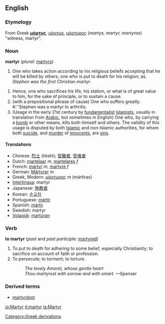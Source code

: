 {{wikipedia}}
==English==
=== Etymology ===
From Greek '''[[μάρτυς]]''', [[μάρτυρ]], [[μάρτυρος]] (''martys, martyr, martyros'') "witness, martyr".

=== Noun ===
'''martyr''' (''plural:'' [[martyrs]])
#One who takes action according to his religious beliefs accepting that he will be killed by others; one who is put to death for his religion; as, ''Stephen was the first Christian martyr''.
<!-- maybe somebody can find a way to include women without twice using "he or she"? -->
#Hence, one who sacrifices his life, his station, or what is of great value to him, for the sake of principle, or to sustain a cause.  
# (with a prepositional phrase of cause) One who suffers greatly. #:''Stephen was a martyr to arthritis.
#(Usage in the early 21st century by [[fundamentalist]] [[Islamists]], usually in translation from [[Arabic]], but sometimes in English) One who, by carrying a [[bomb]] or other means, kills both himself and others. The validity of this usage is disputed by both [[Islamic]] and non-Islamic authorities, for whom both [[suicide]], and [[murder]] of [[innocents]], are [[sins]]. 
<!-- Maybe this 4th entry is too controversial? -->
==== Translations ====
*Chinese: [[烈士]] (lièshì); [[受難者]], [[受难者]]
*Dutch: [[martelaar]] ''m'', [[martelares]] ''f''
*French: [[martyr]] ''m'', [[martyre]] ''f''
*German: [[Märtyrer]] ''m''
*Greek, Modern: [[μάρτυρας]] ''m'' (mártiras)
*[[Interlingua]]: martyr
*Japanese: [[殉教者]]
*Korean: [[순교자]]
*Portuguese: [[mártir]]
*Spanish: [[mártir]]
*Swedish: martyr
*[[Volapük]]: [[martüran]]

=== Verb ===
'''to martyr''' (''past'' and ''past participle:'' [[martyred]])

#To put to death for adhering to some belief, especially Christianity; to sacrifice on account of faith or profession.
#To persecute; to torment; to torture.
#:''The lovely Amoret, whose gentle heart'' 
#:''Thou martyrest with sorrow and with smart.'' —Spenser
<!-- webstah again -->

===Derived terms===
*[[martyrdom]]

[[Category:Greek derivations]]

[[io:Martyr]]
[[it:martyr]]
[[la:Martyr]]